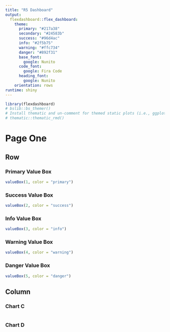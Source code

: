 ```yaml
---
title: "R5 Dashboard"
output: 
  flexdashboard::flex_dashboard:
    theme:
      primary: "#217a38"
      secondary: "#24583b"
      success: "#96d4ac"
      info: "#2f5b75"
      warning: "#ffc734"
      danger: "#892f31"
      base_font:
        google: Nunito
      code_font:
        google: Fira Code
      heading_font:
        google: Nunito
    orientation: rows
runtime: shiny
---
```


```r
library(flexdashboard)
# bslib::bs_themer()
# Install thematic and un-comment for themed static plots (i.e., ggplot2)
# thematic::thematic_rmd()
```

# Page One

## Row

### Primary Value Box

```r
valueBox(1, color = "primary")
```

### Success Value Box

```r
valueBox(2, color = "success")
```

### Info Value Box

```r
valueBox(3, color = "info")
```

### Warning Value Box

```r
valueBox(4, color = "warning")
```

### Danger Value Box

```r
valueBox(5, color = "danger")
```

Column {data-width=350}
-----------------------------------------------------------------------

### Chart C

```r

```

### Chart D

```r

```

